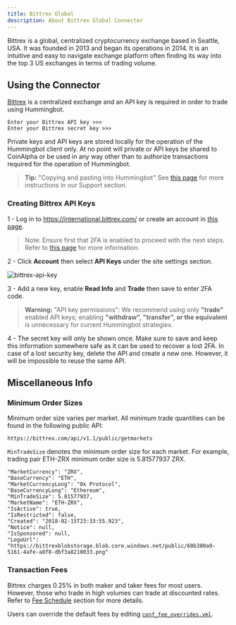 ```yaml
---
title: Bittrex Global
description: About Bittrex Global Connecter
---
```


Bittrex is a global, centralized cryptocurrency exchange based in Seattle, USA. It was founded in 2013 and began its operations in 2014. It is an intuitive and easy to navigate exchange platform often finding its way into the top 3 US exchanges in terms of trading volume.

## Using the Connector

[Bittrex](https://international.bittrex.com/) is a centralized exchange and an API key is required in order to trade using Hummingbot.

```
Enter your Bittrex API key >>>
Enter your Bittrex secret key >>>
```

Private keys and API keys are stored locally for the operation of the Hummingbot client only. At no point will private or API keys be shared to CoinAlpha or be used in any way other than to authorize transactions required for the operation of Hummingbot.

> **Tip:** "Copying and pasting into Hummingbot" See [this page](/intro/support/#paste-items-from-clipboard-in-putty) for more instructions in our Support section.

### Creating Bittrex API Keys

1 - Log in to https://international.bittrex.com/ or create an account in [this page](https://international.bittrex.com/account/register).

> Note: Ensure first that 2FA is enabled to proceed with the next steps. Refer to [this page](https://bittrex.zendesk.com/hc/en-us/articles/115000198612-Two-Factor-Authentication-2FA-) for more information.

2 - Click **Account** then select **API Keys** under the site settings section.

![bittrex-api-key](bittrex_api_key.png)

3 - Add a new key, enable **Read Info** and **Trade** then save to enter 2FA code.

> **Warning:** "API key permissions": We recommend using only **"trade"** enabled API keys; enabling **"withdraw", "transfer", or the equivalent** is unnecessary for current Hummingbot strategies.

4 - The secret key will only be shown once. Make sure to save and keep this information somewhere safe as it can be used to recover a lost 2FA. In case of a lost security key, delete the API and create a new one. However, it will be impossible to reuse the same API.

## Miscellaneous Info

### Minimum Order Sizes

Minimum order size varies per market. All minimum trade quantities can be found in the following public API:

```
https://bittrex.com/api/v1.1/public/getmarkets
```

`MinTradeSize` denotes the minimum order size for each market. For example, trading pair ETH-ZRX minimum order size is 5.81577937 ZRX.

```
"MarketCurrency": "ZRX",
"BaseCurrency": "ETH",
"MarketCurrencyLong": "0x Protocol",
"BaseCurrencyLong": "Ethereum",
"MinTradeSize": 5.81577937,
"MarketName": "ETH-ZRX",
"IsActive": true,
"IsRestricted": false,
"Created": "2018-02-15T23:33:55.923",
"Notice": null,
"IsSponsored": null,
"LogoUrl": "https://bittrexblobstorage.blob.core.windows.net/public/60b380a9-5161-4afe-a8f8-dbf3a8210033.png"
```

### Transaction Fees

Bittrex charges 0.25% in both maker and taker fees for most users. However, those who trade in high volumes can trade at discounted rates. Refer to [Fee Schedule](https://bittrex.zendesk.com/hc/en-us/articles/115000199651-What-fees-does-Bittrex-charge-/) section for more details.

Users can override the default fees by editing [`conf_fee_overrides.yml`](https://docs.hummingbot.io/advanced/fee-overrides/).
